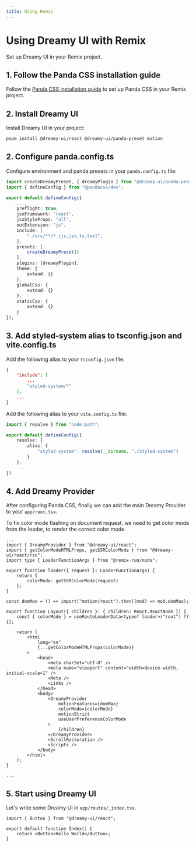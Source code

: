 ```yaml
---
title: Using Remix
---
```


# Using Dreamy UI with Remix

Set up Dreamy UI in your Remix project.

## 1. Follow the Panda CSS installation guide

Follow the [Panda CSS installation guide](https://panda-css.com/docs/installation/remix) to set up Panda CSS in your Remix project.

## 2. Install Dreamy UI

Install Dreamy UI in your project:

```bash
pnpm install @dreamy-ui/react @dreamy-ui/panda-preset motion
```

## 2. Configure panda.config.ts

Configure environment and panda presets in your `panda.config.ts` file:

```ts {1, 10-16}
import createDreamyPreset, { dreamyPlugin } from "@dreamy-ui/panda-preset";
import { defineConfig } from "@pandacss/dev";

export default defineConfig({
	...,
	preflight: true,
    jsxFramework: "react",
    jsxStyleProps: "all",
    outExtension: "js",
    include: [
        "./src/**/*.{js,jsx,ts,tsx}",
    ],
    presets: [
        createDreamyPreset()
    ],
    plugins: [dreamyPlugin],
    theme: {
		extend: {}
	},
	globalCss: {
		extend: {}
	},
	staticCss: {
		extend: {}
	}
});
```

## 3. Add styled-system alias to tsconfig.json and vite.config.ts

Add the following alias to your `tsconfig.json` file:

```json {4}
{
	"include": [
		...
		"styled-system/*"
	],
	...
}
```

Add the following alias to your `vite.config.ts` file:

```ts {1, 4-8}
import { resolve } from "node:path";

export default defineConfig({
	resolve: {
		alias: {
			"styled-system": resolve(__dirname, "./styled-system")
		}
	},
    ...
})
```

## 4. Add Dreamy Provider

After configuring Panda CSS, finally we can add the main Dreamy Provider to your `app/root.tsx`.

To fix color mode flashing on document request, we need to get color mode from the loader, to render the correct color mode.

```tsx {2-4, 6-10, 12, 15, 20, 29-36}
...
import { DreamyProvider } from "@dreamy-ui/react";
import { getColorModeHTMLProps, getSSRColorMode } from "@dreamy-ui/react/rsc";
import type { LoaderFunctionArgs } from "@remix-run/node";

export function loader({ request }: LoaderFunctionArgs) {
    return {
        colorMode: getSSRColorMode(request)
    };
}

const domMax = () => import("motion/react").then((mod) => mod.domMax);

export function Layout({ children }: { children: React.ReactNode }) {
    const { colorMode } = useRouteLoaderData<typeof loader>("root") ?? {};

    return (
        <html
            lang="en"
            {...getColorModeHTMLProps(colorMode)}
        >
            <head>
                <meta charSet="utf-8" />
                <meta name="viewport" content="width=device-width, initial-scale=1" />
                <Meta />
                <Links />
            </head>
            <body>
                <DreamyProvider
                    motionFeatures={domMax}
                    colorMode={colorMode}
                    motionStrict
                    useUserPreferenceColorMode
                >
                    {children}
                </DreamyProvider>
                <ScrollRestoration />
                <Scripts />
            </body>
        </html>
    );
}

...
```

## 5. Start using Dreamy UI

Let's write some Dreamy UI in `app/routes/_index.tsx`.

```tsx {1, 4}
import { Button } from "@dreamy-ui/react";

export default function Index() {
    return <Button>Hello World</Button>;
}
```
